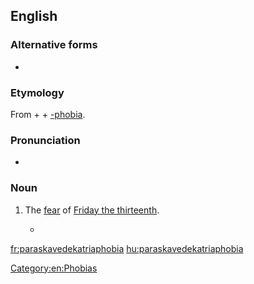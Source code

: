 ==English==
{{wikipedia|Friday the 13th}}

===Alternative forms===
* {{l|en|paraskevidekatriaphobia}}

===Etymology===
From {{der|en|el|Παρασκευή||Friday}} + {{m|el|δεκατρείς||thirteen}} + [[-phobia]].

===Pronunciation===
* {{rhymes|əʊbiə|lang=en}}

===Noun===
{{en-noun|-}}

# {{lb|en|rare}} The [[fear]] of [[Friday the thirteenth]].
#* {{seeCites}}

[[Category:en:Phobias]]

[[fr:paraskavedekatriaphobia]]
[[hu:paraskavedekatriaphobia]]